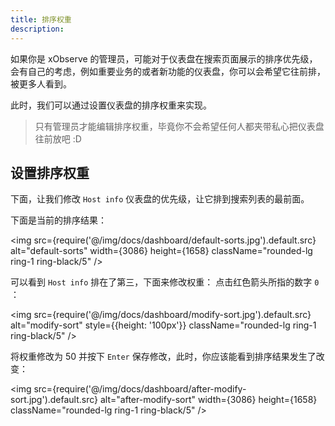 ```yaml
---
title: 排序权重
description: 
---
```



如果你是 xObserve 的管理员，可能对于仪表盘在搜索页面展示的排序优先级，会有自己的考虑，例如重要业务的或者新功能的仪表盘，你可以会希望它往前排，被更多人看到。

此时，我们可以通过设置仪表盘的排序权重来实现。

> 只有管理员才能编辑排序权重，毕竟你不会希望任何人都夹带私心把仪表盘往前放吧 :D

## 设置排序权重

下面，让我们修改 `Host info` 仪表盘的优先级，让它排到搜索列表的最前面。

下面是当前的排序结果：

<img src={require('@/img/docs/dashboard/default-sorts.jpg').default.src} alt="default-sorts" width={3086} height={1658} className="rounded-lg ring-1 ring-black/5" />


可以看到 `Host info` 排在了第三，下面来修改权重： 点击红色箭头所指的数字 `0` ：

<img src={require('@/img/docs/dashboard/modify-sort.jpg').default.src} alt="modify-sort" style={{height: '100px'}}  className="rounded-lg ring-1 ring-black/5" />


将权重修改为 50 并按下 `Enter` 保存修改，此时，你应该能看到排序结果发生了改变：

<img src={require('@/img/docs/dashboard/after-modify-sort.jpg').default.src} alt="after-modify-sort" width={3086} height={1658} className="rounded-lg ring-1 ring-black/5" />



